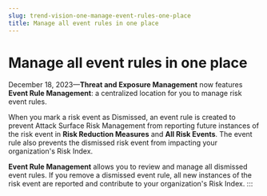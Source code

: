 ```yaml
---
slug: trend-vision-one-manage-event-rules-one-place
title: Manage all event rules in one place
---
```

# Manage all event rules in one place

December 18, 2023—**Threat and Exposure Management** now features **Event Rule Management**: a centralized location for you to manage risk event rules.

When you mark a risk event as Dismissed, an event rule is created to prevent Attack Surface Risk Management from reporting future instances of the risk event in **Risk Reduction Measures** and **All Risk Events**. The event rule also prevents the dismissed risk event from impacting your organization's Risk Index.

**Event Rule Management** allows you to review and manage all dismissed event rules. If you remove a dismissed event rule, all new instances of the risk event are reported and contribute to your organization's Risk Index.
:::
